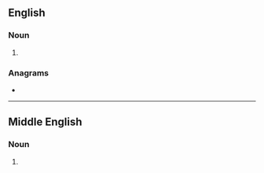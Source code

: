 ==English==

===Noun===
{{head|en|noun form}}

# {{plural of|dogge|lang=en}}

===Anagrams===
* {{anagrams|en|a=deggos|sogged}}

----

==Middle English==

===Noun===
{{head|enm|noun plural form}}

# {{plural of|dogge|lang=enm}}
